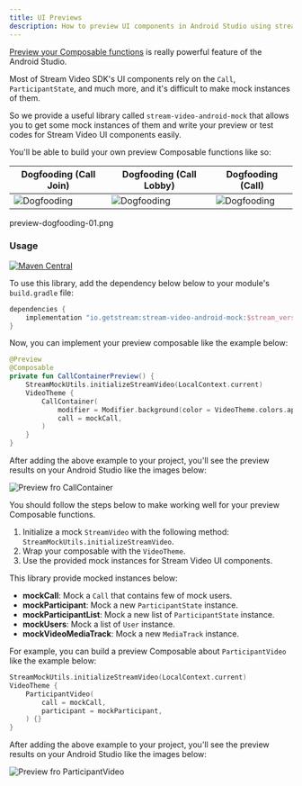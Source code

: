 ```yaml
---
title: UI Previews
description: How to preview UI components in Android Studio using stream-video-android-mock library
---
```


[Preview your Composable functions](https://developer.android.com/jetpack/compose/tooling/previews) is really powerful feature of the Android Studio.

Most of Stream Video SDK's UI components rely on the `Call`, `ParticipantState`, and much more, and it's difficult to make mock instances of them.

So we provide a useful library called `stream-video-android-mock` that allows you to get some mock instances of them and write your preview or test codes for Stream Video UI components easily.

You'll be able to build your own preview Composable functions like so:

| Dogfooding (Call Join)                                       | Dogfooding (Call Lobby)                                     | Dogfooding (Call)                                        |
| ------------------------------------------------------------ | ------------------------------------------------------------ | ------------------------------------------------------------ |
| ![Dogfooding](../assets/preview-dogfooding-01.png) | ![Dogfooding](../assets/preview-dogfooding-02.png) | ![Dogfooding](../assets/preview-dogfooding-03.png) |

preview-dogfooding-01.png

### Usage

[![Maven Central](https://img.shields.io/maven-central/v/io.getstream/stream-video-android-mock.svg?label=Maven%20Central)](https://search.maven.org/search?q=stream-video-android)

To use this library, add the dependency below below to your module's `build.gradle` file:

```groovy
dependencies {
    implementation "io.getstream:stream-video-android-mock:$stream_version"
}
```

Now, you can implement your preview composable like the example below:

```kotlin
@Preview
@Composable
private fun CallContainerPreview() {
    StreamMockUtils.initializeStreamVideo(LocalContext.current)
    VideoTheme {
        CallContainer(
            modifier = Modifier.background(color = VideoTheme.colors.appBackground),
            call = mockCall,
        )
    }
}
```

After adding the above example to your project, you'll see the preview results on your Android Studio like the images below:

![Preview fro CallContainer](../assets/preview-call-container.png)

You should follow the steps below to make working well for your preview Composable functions.

1. Initialize a mock `StreamVideo` with the following method: `StreamMockUtils.initializeStreamVideo`.
2. Wrap your composable with the `VideoTheme`.
3. Use the provided mock instances for Stream Video UI components.

This library provide mocked instances below:

- **mockCall**: Mock a `Call` that contains few of mock users.
- **mockParticipant**: Mock a new `ParticipantState` instance.
- **mockParticipantList**: Mock a new list of `ParticipantState` instance.
- **mockUsers**: Mock a list of `User` instance.
- **mockVideoMediaTrack**: Mock a new `MediaTrack` instance.

For example, you can build a preview Composable about `ParticipantVideo` like the example below:

```kotlin
StreamMockUtils.initializeStreamVideo(LocalContext.current)
VideoTheme {
    ParticipantVideo(
        call = mockCall,
        participant = mockParticipant,
    ) {}
}
```

After adding the above example to your project, you'll see the preview results on your Android Studio like the images below:

![Preview fro ParticipantVideo](../assets/preview-participant-video.png)
